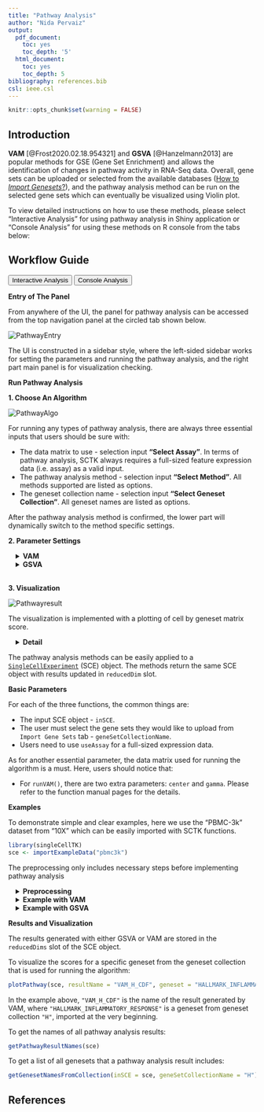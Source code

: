 ```yaml
---
title: "Pathway Analysis"
author: "Nida Pervaiz"
output:
  pdf_document:
    toc: yes
    toc_depth: '5'
  html_document:
    toc: yes
    toc_depth: 5
bibliography: references.bib
csl: ieee.csl
---
```


```r
knitr::opts_chunk$set(warning = FALSE)
```

````{=html}
<head>
<meta name="viewport" content="width=device-width, initial-scale=1">
</head>
<body>
````

## Introduction

**VAM** [@Frost2020.02.18.954321] and **GSVA** [@Hanzelmann2013] are popular methods for GSE (Gene Set Enrichment) and allows the identification of changes in pathway activity in RNA-Seq data. Overall, gene sets can be uploaded or selected from the available databases ([How to *Import Genesets*?](import_genesets.html)), and the pathway analysis method can be run on the selected gene sets which can eventually be visualized using Violin plot.  

To view detailed instructions on how to use these methods, please select "Interactive Analysis" for using pathway analysis in Shiny application or "Console Analysis" for using these methods on R console from the tabs below:

## Workflow Guide

````{=html}
<div class="tab">
  <button class="tablinks" onclick="openTab(event, 'interactive')" id="ia-button">Interactive Analysis</button>
  <button class="tablinks" onclick="openTab(event, 'console')" id="console-button">Console Analysis</button>
</div>

<div id="interactive" class="tabcontent">
````

**Entry of The Panel**

From anywhere of the UI, the panel for pathway analysis can be accessed from the top navigation panel at the circled tab shown below.  

![PathwayEntry](ui_screenshots/pathwayAnalysis/path_ui_entry.PNG)\

The UI is constructed in a sidebar style, where the left-sided sidebar works for setting the parameters and running the pathway analysis, and the right part main panel is for visualization checking.  


**Run Pathway Analysis**

**1. Choose An Algorithm**

![PathwayAlgo](ui_screenshots/pathwayAnalysis/path_ui_algo.png)\

For running any types of pathway analysis, there are always three essential inputs that users should be sure with:

- The data matrix to use - selection input **"Select Assay"**. In terms of pathway analysis, SCTK always requires a full-sized feature expression data (i.e. assay) as a valid input.
- The pathway analysis method - selection input **"Select Method"**. All methods supported are listed as options.
- The geneset collection name - selection input **"Select Geneset Collection"**. All geneset names are listed as options.

After the pathway analysis method is confirmed, the lower part will dynamically switch to the method specific settings.

**2. Parameter Settings**

````{=html}
 <style>
div.offset { background-color:inherit ; border-radius: 5px; margin-left: 15px;}
</style>
<div class = "offset">
<details>
  <summary><b>VAM</b></summary>
````  

![VAMParameter](ui_screenshots/pathwayAnalysis/path_ui_VAM.PNG)\

When the selected algorithm is "VAM" , the parameter settings will look like the figure above. The method specific parameters include:

- `center`, If True, values will be mean centered when computating the Mahalanobis statistic.
- `gamma`, If True, a gamma distribution will be fit to the non-zero squared Mahalanobis distances computed from a row-permuted version of the gene expression matrix. The estimated gamma distribution will be used to compute a one-sided p-value for each cell. If False, the p-value will be computed using the standard chi-square approximation for the squared Mahalanobis distance (or non-central if center = FALSE).  

````{=html}
</details>
<details>
  <summary><b>GSVA</b></summary>
````  

![GSVAParameter](ui_screenshots/pathwayAnalysis/path_ui_gsva.PNG)\

When the selected algorithm is "GSVA", no additional parameter settings exist other than the three essential inputs common for both VAM and GSVA. 

````{=html}
</details>
</div>
<br/>
````  

**3. Visualization**

![Pathwayresult](ui_screenshots/pathwayAnalysis/path_ui_result.PNG)\

The visualization is implemented with a plotting of cell by geneset matrix score.


````{=html}
<div class = "offset">
<details>
  <summary><b>Detail</b></summary>
````

![Pathwayvisualization](ui_screenshots/pathwayAnalysis/path_ui_visualization.PNG)\

The parameter panel for visualization comprises of:

- The result to visualize - selection input **"Select Score matrix which you want to plot:"**. User should choose one of the data frames produced within the results which they want to visualize.
- The geneset to visualize  - selection input **"Select Geneset:"**. User should choose the geneset from the collection used for running the algorithm.
- The additional condition of grouping the data- selection input **"Select Condition(s) of interest to group data (optional)"**. User may select a condition to group the data in accordance with the colData. 
- Visualization criteria - Boolean input **"Boxplot"**. If TRUE, will plot boxplots for each violin plot. Default TRUE
- Visualization criteria - Boolean input **"Violinplot"**. If TRUE, will plot the violin plot. Default TRUE
- Summarize stats - selection input **"Select summary parameter"**. Adds a summary statistic, as well as a crossbar to the violin plot. Options are "mean" or "median". Default NULL.

 

````{=html}
</details>
</div>
</div>

<div id="console" class="tabcontent">
````

The pathway analysis methods can be easily applied to a [`SingleCellExperiment`](https://rdrr.io/bioc/SingleCellExperiment/man/SingleCellExperiment.html) (SCE) object. The methods return the same SCE object with results updated in `reducedDim` slot.

**Basic Parameters**

For each of the three functions, the common things are:

- The input SCE object - `inSCE`.
- The user must select the gene sets they would like to upload from `Import Gene Sets` tab - `geneSetCollectionName`. 
- Users need to use `useAssay` for a full-sized expression data. 

As for another essential parameter, the data matrix used for running the algorithm is a must. Here, users should notice that:

- For `runVAM()`, there are two extra parameters: `center` and `gamma`. Please refer to the function manual pages for the details.
 

**Examples**

To demonstrate simple and clear examples, here we use the "PBMC-3k" dataset from "10X" which can be easily imported with SCTK functions. 

```R
library(singleCellTK)
sce <- importExampleData("pbmc3k")
```

The preprocessing only includes necessary steps before implementing pathway analysis 

````{=html}
<div class = "offset">
<details>
  <summary><b>Preprocessing</b></summary>
````

```R

sce <- scaterlogNormCounts(sce, assayName = "logcounts")
sce <- importGeneSetsFromMSigDB(inSCE = sce, categoryIDs = "H", species = "Homo sapiens", mapping = "gene_symbol", by = "rownames")
```

````{=html}
</details>
````

````{=html}
<details>
  <summary><b>Example with VAM</b></summary>
  <details>
    <summary><b>Method specific parameters</b></summary>
````
- `center`, If True, values will be mean centered when computating the Mahalanobis statistic.
- `gamma`, If True, a gamma distribution will be fit to the non-zero squared Mahalanobis distances computed from a row-permuted version of the gene expression matrix. The estimated gamma distribution will be used to compute a one-sided p-value for each cell. If False, the p-value will be computed using the standard chi-square approximation for the squared Mahalanobis distance (or non-central if center = FALSE).

````{=html}
</details>
````

```R
# Directly use an assay
sce <- runVAM(inSCE = sce, geneSetCollectionName = "H", useAssay = "logcounts", center = TRUE, gamma = FALSE)
```

````{=html}
</details>
````

````{=html}
<details>
  <summary><b>Example with GSVA</b></summary>
````

```R
# Directly use an assay
sce <- runGSVA(inSCE = sce, geneSetCollectionName = "H", useAssay = "logcounts")
```

 

````{=html}
</details>
</div>
````

**Results and Visualization**

The results generated with either GSVA or VAM are stored in the `reducedDims` slot of the SCE object.

To visualize the scores for a specific geneset from the geneset collection that is used for running the algorithm:

```R
plotPathway(sce, resultName = "VAM_H_CDF", geneset = "HALLMARK_INFLAMMATORY_RESPONSE")
```

In the example above, `"VAM_H_CDF"` is the name of the result generated by VAM, where `"HALLMARK_INFLAMMATORY_RESPONSE"` is a geneset from geneset collection `"H"`, imported at the very beginning. 

To get the names of all pathway analysis results:

```R
getPathwayResultNames(sce)
```

To get a list of all genesets that a pathway analysis result includes:

```R
getGenesetNamesFromCollection(inSCE = sce, geneSetCollectionName = "H")
```

````{=html}
</div>
<script>
document.getElementById("ia-button").click();
</script>
</body>
````

## References
